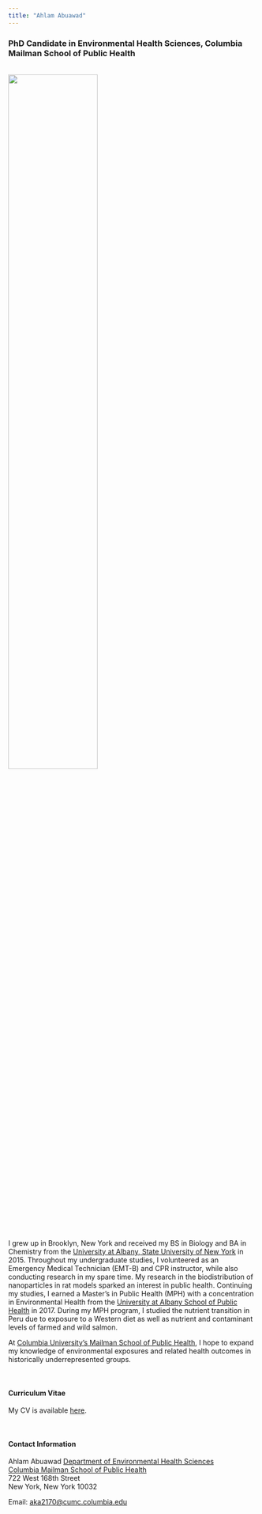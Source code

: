 ```yaml
---
title: "Ahlam Abuawad"
---
```


### PhD Candidate in Environmental Health Sciences, Columbia Mailman School of Public Health

<br><img src = "Images/profile.png" style = "width:60%"><br>

I grew up in Brooklyn, New York and received my BS in Biology and BA in Chemistry from the [University at Albany, State University of New York](http://www.albany.edu/) in 2015. Throughout my undergraduate studies, I volunteered as an Emergency Medical Technician (EMT-B) and CPR instructor, while also conducting research in my spare time. 
My research in the biodistribution of nanoparticles in rat models sparked an interest in public health. Continuing my studies, I earned a Master’s in Public Health (MPH) with a concentration in Environmental Health from the [University at Albany School of Public Health](http://www.albany.edu/sph/) in 2017. During my MPH program, I studied the nutrient transition in Peru due to exposure to a Western diet as well as nutrient and contaminant levels of farmed and wild salmon. 

At [Columbia University's Mailman School of Public Health](https://www.mailman.columbia.edu/), I hope to expand my knowledge of environmental exposures and related health outcomes in historically underrepresented groups.

<br>

#### Curriculum Vitae

My CV is available [here](Downloads/AKA_CV.pdf).

<br>

#### Contact Information

Ahlam Abuawad
[Department of Environmental Health Sciences](https://www.mailman.columbia.edu/become-student/departments/environmental-health-sciences-ehs)  
[Columbia Mailman School of Public Health](http://www.mailman.columbia.edu/)  
722 West 168th Street  
New York, New York 10032  

Email: [aka2170@cumc.columbia.edu](mailto:aka2170@cumc.columbia.edu)  

